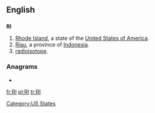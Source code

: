 {{also|ri|R.I.|ri-|rí|rì|rî|-ri}}
==English==

==={{abbreviation}}===
'''RI'''

# [[Rhode Island]], a state of the [[United States of America]].
# [[Riau]], a province of [[Indonesia]].
# [[radioisotope]].

===Anagrams===
* {{alphagram|[[IR#English|IR]]}} 


[[Category:US States]]

[[fr:RI]]
[[pl:RI]]
[[tr:RI]]